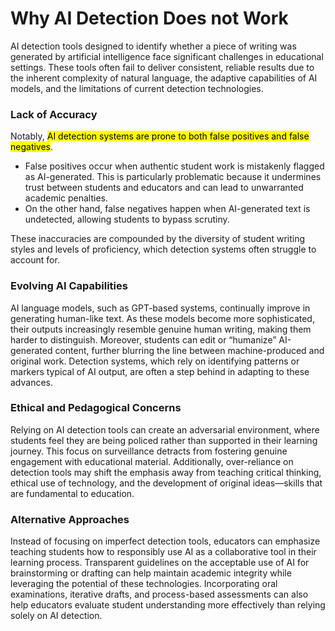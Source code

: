# Why AI Detection Does not Work

AI detection tools designed to identify whether a piece of writing was generated by artificial intelligence face significant challenges in educational settings. These tools often fail to deliver consistent, reliable results due to the inherent complexity of natural language, the adaptive capabilities of AI models, and the limitations of current detection technologies.

### Lack of Accuracy

Notably, <mark>AI detection systems are prone to both false positives and false negatives</mark>.

- False positives occur when authentic student work is mistakenly flagged as AI-generated. This is particularly problematic because it undermines trust between students and educators and can lead to unwarranted academic penalties. 
- On the other hand, false negatives happen when AI-generated text is undetected, allowing students to bypass scrutiny. 

These inaccuracies are compounded by the diversity of student writing styles and levels of proficiency, which detection systems often struggle to account for.

### Evolving AI Capabilities

AI language models, such as GPT-based systems, continually improve in generating human-like text. As these models become more sophisticated, their outputs increasingly resemble genuine human writing, making them harder to distinguish. Moreover, students can edit or “humanize” AI-generated content, further blurring the line between machine-produced and original work. Detection systems, which rely on identifying patterns or markers typical of AI output, are often a step behind in adapting to these advances.

### Ethical and Pedagogical Concerns

Relying on AI detection tools can create an adversarial environment, where students feel they are being policed rather than supported in their learning journey. This focus on surveillance detracts from fostering genuine engagement with educational material. Additionally, over-reliance on detection tools may shift the emphasis away from teaching critical thinking, ethical use of technology, and the development of original ideas—skills that are fundamental to education.

### Alternative Approaches

Instead of focusing on imperfect detection tools, educators can emphasize teaching students how to responsibly use AI as a collaborative tool in their learning process. Transparent guidelines on the acceptable use of AI for brainstorming or drafting can help maintain academic integrity while leveraging the potential of these technologies. Incorporating oral examinations, iterative drafts, and process-based assessments can also help educators evaluate student understanding more effectively than relying solely on AI detection.

